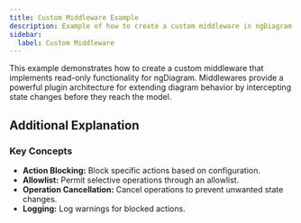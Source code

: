```yaml
---
title: Custom Middleware Example
description: Example of how to create a custom middleware in ngDiagram
sidebar:
  label: Custom Middleware
---
```



This example demonstrates how to create a custom middleware that implements read-only functionality for ngDiagram.
Middlewares provide a powerful plugin architecture for extending diagram behavior by intercepting state changes before they reach the model.

<ReadonlyMiddleware />
<ExampleViewer dirName="examples/readonly-middleware" />

## Additional Explanation

### Key Concepts

- **Action Blocking:** Block specific actions based on configuration.
- **Allowlist:** Permit selective operations through an allowlist.
- **Operation Cancellation:** Cancel operations to prevent unwanted state changes.
- **Logging:** Log warnings for blocked actions.
